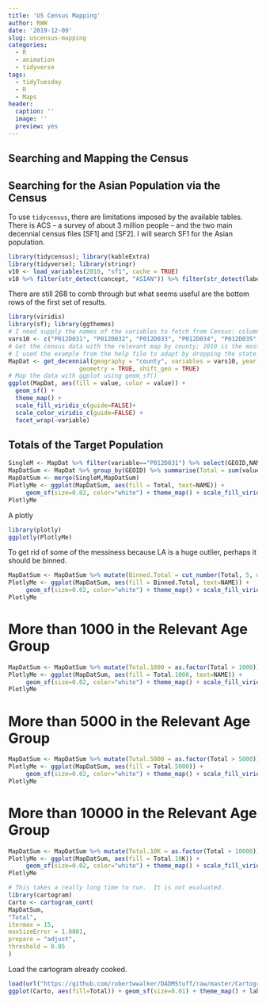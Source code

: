 ```yaml
---
title: 'US Census Mapping'
author: RWW
date: '2019-12-09'
slug: uscensus-mapping
categories:
  - R
  - animation
  - tidyverse
tags:
  - tidyTuesday
  - R
  - Maps
header:
  caption: ''
  image: ''
  preview: yes
---
```



## Searching and Mapping the Census


## Searching for the Asian Population via the Census

To use `tidycensus`, there are limitations imposed by the available tables.  There is ACS -- a survey of about 3 million people -- and the two main decennial census files [SF1] and [SF2].  I will search SF1 for the Asian population.


```r
library(tidycensus); library(kableExtra)
library(tidyverse); library(stringr)
v10 <- load_variables(2010, "sf1", cache = TRUE)
v10 %>% filter(str_detect(concept, "ASIAN")) %>% filter(str_detect(label, "Female")) %>% kable() %>% scroll_box(width = "100%")
```

There are still 268 to comb through but what seems useful are the bottom rows of the first set of results.

```r
library(viridis)
library(sf); library(ggthemes)
# I need supply the names of the variables to fetch from Census: column `name` above
vars10 <- c("P012D031", "P012D032", "P012D033", "P012D034", "P012D035", "P012D036")
# Get the census data with the relevant map by county; 2010 is the most recent
# I used the example from the help file to adapt by dropping the state to get them all and shifting Hawaii and Alaska for visibility.  They are not properly scaled.
MapDat <- get_decennial(geography = "county", variables = vars10, year = 2010,
                    geometry = TRUE, shift_geo = TRUE)
# Map the data with ggplot using geom_sf()
ggplot(MapDat, aes(fill = value, color = value)) + 
  geom_sf() + 
  theme_map() + 
  scale_fill_viridis_c(guide=FALSE)+ 
  scale_color_viridis_c(guide=FALSE) + 
  facet_wrap(~variable)
```

## Totals of the Target Population

```r
SingleM <- MapDat %>% filter(variable=="P012D031") %>% select(GEOID,NAME,geometry)
MapDatSum <- MapDat %>% group_by(GEOID) %>% summarise(Total = sum(value)) %>% as.data.frame()
MapDatSum <- merge(SingleM,MapDatSum)
PlotlyMe <- ggplot(MapDatSum, aes(fill = Total, text=NAME)) +
     geom_sf(size=0.02, color="white") + theme_map() + scale_fill_viridis_c() +         labs("Asian Females Ages 18 to 34", caption = "Census Table SF1")  
PlotlyMe
```

A plotly

```r
library(plotly)
ggplotly(PlotlyMe)
```

To get rid of some of the messiness because LA is a huge outlier, perhaps it should be binned.

```r
MapDatSum <- MapDatSum %>% mutate(Binned.Total = cut_number(Total, 5, ordered_result=TRUE))
PlotlyMe <- ggplot(MapDatSum, aes(fill = Binned.Total, text=NAME)) +
     geom_sf(size=0.02, color="white") + theme_map() + scale_fill_viridis_d() +         labs("Asian Females Ages 18 to 34", caption = "Census Table SF1")  
PlotlyMe
```

# More than 1000 in the Relevant Age Group

```r
MapDatSum <- MapDatSum %>% mutate(Total.1000 = as.factor(Total > 1000))
PlotlyMe <- ggplot(MapDatSum, aes(fill = Total.1000, text=NAME)) +
     geom_sf(size=0.02, color="white") + theme_map() + scale_fill_viridis_d() +         labs("Asian Females Ages 18 to 34", caption = "Census Table SF1", fill="More than 1000")  
PlotlyMe
```

# More than 5000 in the Relevant Age Group

```r
MapDatSum <- MapDatSum %>% mutate(Total.5000 = as.factor(Total > 5000))
PlotlyMe <- ggplot(MapDatSum, aes(fill = Total.5000)) +
     geom_sf(size=0.02, color="white") + theme_map() + scale_fill_viridis_d() +         labs("Asian Females Ages 18 to 34", caption = "Census Table SF1", fill="More than 5000")  
PlotlyMe
```

# More than 10000 in the Relevant Age Group

```r
MapDatSum <- MapDatSum %>% mutate(Total.10K = as.factor(Total > 10000))
PlotlyMe <- ggplot(MapDatSum, aes(fill = Total.10K)) +
     geom_sf(size=0.02, color="white") + theme_map() + scale_fill_viridis_d() +         labs("Asian Females Ages 18 to 34", caption = "Census Table SF1", fill="More than 10000")  
PlotlyMe
```


```r
# This takes a really long time to run.  It is not evaluated.
library(cartogram)
Carto <- cartogram_cont(
MapDatSum,
"Total",
itermax = 15,
maxSizeError = 1.0001,
prepare = "adjust",
threshold = 0.05
)
```

Load the cartogram already cooked.

```r
load(url("https://github.com/robertwwalker/DADMStuff/raw/master/Cartogram.RData"))
ggplot(Carto, aes(fill=Total)) + geom_sf(size=0.01) + theme_map() + labs(caption="A Cartogram")
```
